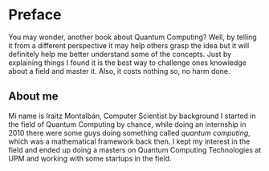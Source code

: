 # Preface {.unnumbered}

You may wonder, another book about Quantum Computing? Well, by telling it from a different perspective it may help others grasp the idea but it will definitely help me better understand some of the concepts. Just by explaining things I found it is the best way to challenge ones knowledge about a field and master it. Also, it costs nothing so, no harm done.

## About me

Mi name is Iraitz Montalbán, Computer Scientist by background I started in the field of Quantum Computing by chance, while doing an internship in 2010 there were some guys doing something called _quantum computing_, which was a mathematical framework back then. I kept my interest in the field and ended up doing a masters on Quantum Computing Technologies at UPM and working with some startups in the field.
